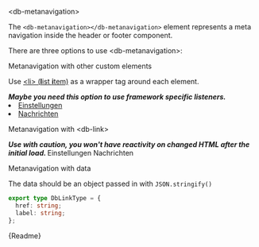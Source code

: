 


<Meta title="02-Navigation/Meta Navigation/Intro" />

<db-headline variant="1">&lt;db-metanavigation&gt;</db-headline>

The `<db-metanavigation></db-metanavigation>` element represents a meta navigation inside the header or footer component.

There are three options to use &lt;db-metanavigation&gt;:

<db-headline>Metanavigation with other custom elements</db-headline>

Use [&lt;li&gt; (**l**ist **i**tem)](https://developer.mozilla.org/en-US/docs/Web/HTML/Element/li) as a wrapper tag around each element.

<i>
  <strong>
    Maybe you need this option to use framework specific listeners.
  </strong>
</i>

<Canvas>
  <db-metanavigation>
    <li>
      <a href="#" title="Title text" rel="configuration">
        Einstellungen
      </a>
    </li>
    <li>
      <a href="#" title="Title text" rel="messages">
        Nachrichten
      </a>
    </li>
  </db-metanavigation>
</Canvas>


<db-headline>Metanavigation with &lt;db-link&gt;</db-headline>

<i>
  <strong>
    Use with caution, you won't have reactivity on changed HTML after the initial load.
  </strong>
</i>

<Canvas>
  <db-metanavigation>
    <db-link icon="settings" href="#">
      Einstellungen
    </db-link>
    <db-link icon="chat" icononly href="#">
      Nachrichten
    </db-link>
  </db-metanavigation>
</Canvas>

<db-headline>Metanavigation with data</db-headline>

<Canvas>
  <db-metanavigation data={mockData()} />
</Canvas>

The data should be an object passed in with `JSON.stringify()`

```typescript
export type DbLinkType = {
  href: string;
  label: string;
};
```

<Markdown>{Readme}</Markdown>
